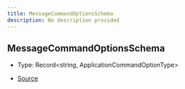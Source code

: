 ```yaml
---
title: MessageCommandOptionsSchema
description: No description provided
---
```


## MessageCommandOptionsSchema

- Type: Record\<string, ApplicationCommandOptionType>

- [Source](https://github.com/underctrl-io/commandkit/blob/f8cc07d11d2ae5ed7f529adff1649936223e27b2/packages/commandkit/src/app/commands/MessageCommandParser.ts#L23)
